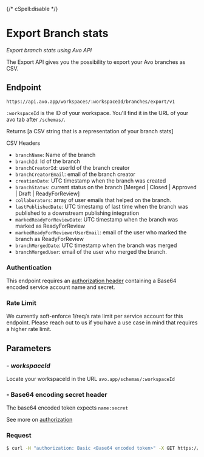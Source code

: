 {/* cSpell:disable */}

# Export Branch stats

_Export branch stats using Avo API_

The Export API gives you the possibility to export your Avo branches as CSV.

## Endpoint

```Url
https://api.avo.app/workspaces/:workspaceId/branches/export/v1
```

`:workspaceId` is the ID of your workspace. You'll find it in the URL of your avo tab after `/schemas/`.

Returns [a CSV string that is a representation of your branch stats]

CSV Headers

- `branchName`: Name of the branch
- `branchId`: Id of the branch
- `branchCreatorId`: userId of the branch creator
- `branchCreatorEmail`: email of the branch creator
- `creationDate`: UTC timestamp when the branch was created
- `branchStatus`: current status on the branch [Merged | Closed | Approved | Draft | ReadyForReview]
- `collaborators`: array of user emails that helped on the branch.
- `lastPublishedDate`: UTC timestamp of last time when the branch was published to a downstream publishing integration
- `markedReadyForReviewDate`: UTC timestamp when the branch was marked as ReadyForReview
- `markedReadyForReviewerUserEmail`: email of the user who marked the branch as ReadyForReview
- `branchMergedDate`: UTC timestamp when the branch was merged
- `branchMergedUser`: email of the user who merged the branch.

### Authentication

This endpoint requires an [authorization header](/public-api/authentication#authenticating-with-avo-api) containing a Base64 encoded service account name and secret.

### Rate Limit

We currently soft-enforce 1/req/s rate limit per service account for this endpoint. Please reach out to us if you have a use case in mind that requires a higher rate limit.

## Parameters

### - _workspaceId_

Locate your workspaceId in the URL
`avo.app/schemas/:workspaceId`

### - Base64 encoding secret header

The base64 encoded token expects `name:secret`

See more on [authorization](/public-api/authentication#authenticating-with-avo-api)

### Request

```sh
$ curl -H "authorization: Basic <Base64 encoded token>" -X GET https://api.avo.app/workspaces/:workspaceId/export/v1
```
